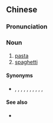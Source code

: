 {{also|意大利面}}
==Chinese==
{{zh-forms|s=意大利面|type=31}}

===Pronunciation===
{{zh-pron
|m=yìdàlìmiàn
|c=ji3 daai6 lei6 min6
|cat=n
}}

===Noun===
{{zh-noun}}

# [[pasta]]
# [[spaghetti]]

====Synonyms====
* {{sense|spaghetti}} {{qualifier|mainland China}} {{zh-l|意大利粉}}, {{qualifier|Taiwan}} {{zh-l|義大利粉}}, {{qualifier|Taiwan}} {{zh-l|義大利麵}}, {{qualifier|mainland China}} {{zh-l|意大利麵條}}, {{qualifier|Taiwan}} {{zh-l|義大利麵條}}, {{qualifier|mainland China}} {{zh-l|意大利式長麵條}}, {{qualifier|Taiwan}} {{zh-l|義大利式長麵條}}, {{qualifier|mainland China, abbreviation}} {{zh-l|意粉}}, {{qualifier|Taiwan, abbreviation}} {{zh-l|義粉}}, {{qualifier|mainland China, abbreviation}} {{zh-l|意麵}}, {{qualifier|Taiwan, abbreviation}} {{zh-l|義麵}}

====See also====
* {{zh-l|意大利千層麵}}

{{zh-cat|Pasta}}
